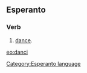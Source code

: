 ==Esperanto==
===Verb===
# [[dance]].

[[eo:danci]]
[[Category:Esperanto language]]
{{Universala Vortaro}}
